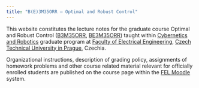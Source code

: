 ```yaml
---
title: "B(E)3M35ORR – Optimal and Robust Control"
---
```


This website constitutes the lecture notes for the graduate course Optimal and Robust Control ([B3M35ORR](https://intranet.fel.cvut.cz/cz/education/bk/predmety/46/70/p4670206.html), [BE3M35ORR](https://intranet.fel.cvut.cz/en/education/bk/predmety/46/79/p4679706.html)) taught within [Cybernetics and Robotics](https://kyr.fel.cvut.cz) graduate program at [Faculty of Electrical Engineering](https://fel.cvut.cz), [Czech Technical University in Prague](https://cvut.cz), Czechia. 

Organizational instructions, description of grading policy, assignments of homework problems and other course related material relevant for officially enrolled students are published on the course page within the [FEL Moodle](https://moodle.fel.cvut.cz) system.